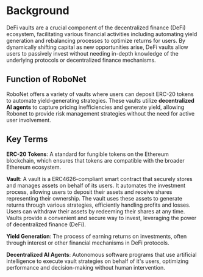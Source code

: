 # Background
 
DeFi vaults are a crucial component of the decentralized finance (DeFi) ecosystem, facilitating various financial activities including automating yield generation and rebalancing processes to optimize returns for users. 
By dynamically shifting capital as new opportunities arise, DeFi vaults allow users to passively invest without needing in-depth knowledge of the underlying protocols or decentralized finance mechanisms.

## Function of RoboNet
RoboNet offers a variety of vaults where users can deposit ERC-20 tokens to automate yield-generating strategies. These vaults utilize **decentralized AI agents** to capture pricing inefficiencies and generate yield, allowing Robonet 
to provide risk management strategies without the need for active user involvement.

## Key Terms

**ERC-20 Tokens**: A standard for fungible tokens on the Ethereum blockchain, which ensures that tokens are compatible with the broader Ethereum ecosystem.

**Vault**: A vault is a ERC4626-compliant smart contract that securely stores and manages assets on behalf of its users. It automates the investment process, allowing users to deposit their assets and receive shares representing their ownership.
The vault uses these assets to generate returns through various strategies, efficiently handling profits and losses.
Users can withdraw their assets by redeeming their shares at any time. Vaults provide a convenient and secure way to invest, leveraging the power of decentralized finance (DeFi).

**Yield Generation**: The process of earning returns on investments, often through interest or other financial mechanisms in DeFi protocols.

**Decentralized AI Agents**: Autonomous software programs that use artificial intelligence to execute vault strategies on behalf of it's users, optimizing performance and decision-making without human intervention.
